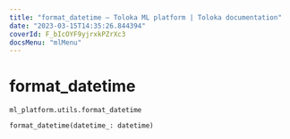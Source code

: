 ```yaml
---
title: "format_datetime — Toloka ML platform | Toloka documentation"
date: "2023-03-15T14:35:26.844394"
coverId: F_bIcOYF9yjrxkPZrXc3
docsMenu: "mlMenu"
---
```


# format_datetime

`ml_platform.utils.format_datetime`

```python
format_datetime(datetime_: datetime)
```